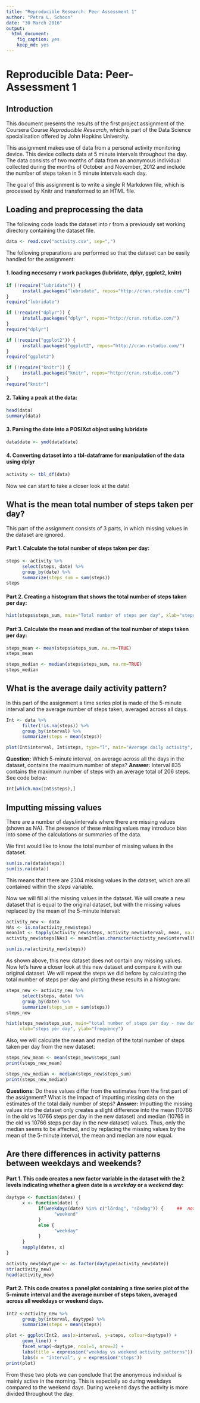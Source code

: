 ```yaml
---
title: "Reproducible Research: Peer Assessment 1"
author: "Petra L. Schoon"
date: "30 March 2016"
output: 
  html_document: 
    fig_caption: yes
    keep_md: yes
---
```


# Reproducible Data: Peer-Assessment 1

## Introduction

This document presents the results of the first project assignment of the Coursera Course *Reproducible Research*, which is part of the Data Science specialisation offered by John Hopkins University.  

This assignment makes use of data from a personal activity monitoring device. This device collects data at 5 minute intervals throughout the day. The data consists of two months of data from an anonymous individual collected during the months of October and November, 2012 and include the number of steps taken in 5 minute intervals each day.

The goal of this assignment is to write a single R Markdown file, which is processed by Knitr and transformed to an HTML file. 


## Loading and preprocessing the data

The following code loads the dataset into r from a previously set working directory containing the dataset file. 
```r
data <- read.csv("activity.csv", sep=",")
```

The following preparations are performed so that the dataset can be easily handled for the assignment:

#### 1. loading necesarry r work packages (lubridate, dplyr, ggplot2, knitr)
```r
if (!require("lubridate")) {
      install.packages("lubridate", repos="http://cran.rstudio.com/")
}
require("lubridate")

if (!require("dplyr")) {
      install.packages("dplyr", repos="http://cran.rstudio.com/")
}
require("dplyr")

if (!require("ggplot2")) {
      install.packages("ggplot2", repos="http://cran.rstudio.com/")
}
require("ggplot2")

if (!require("knitr")) {
      install.packages("knitr", repos="http://cran.rstudio.com/")
}
require("knitr")
```


#### 2. Taking a peak at the data:
```r
head(data)
summary(data)
```


#### 3. Parsing the date into a POSIXct object using lubridate
```r
data$date <- ymd(data$date)
```


#### 4. Converting dataset into a tbl-dataframe for manipulation of the data using dplyr
```r
activity <- tbl_df(data)
```


Now we can start to take a closer look at the data!



## What is the mean total number of steps taken per day?

This part of the assignment consists of 3 parts, in which missing values in the dataset are ignored.


#### Part 1. Calculate the total number of steps taken per day:

```r
steps <- activity %>% 
      select(steps, date) %>%
      group_by(date) %>%
      summarize(steps_sum = sum(steps))
steps
```


#### Part 2. Creating a histogram that shows the total number of steps taken per day:

```r
hist(steps$steps_sum, main="Total number of steps per day", xlab="steps per day", ylab="frequency")
```

#### Part 3. Calculate the mean and median of the toal number of steps taken per day:

```r
steps_mean <- mean(steps$steps_sum, na.rm=TRUE)
steps_mean                  

steps_median <- median(steps$steps_sum, na.rm=TRUE)
steps_median
```



## What is the average daily activity pattern?

In this part of the assignment a time series plot is made of the 5-minute interval and the average number of steps taken, averaged across all days.  

```r
Int <- data %>%
      filter(!is.na(steps)) %>%
      group_by(interval) %>%
      summarize(steps = mean(steps))

plot(Int$interval, Int$steps, type="l", main="Average daily activity", xlab="interval", ylab="steps")
```


**Question:** Which 5-minute interval, on average across all the days in the dataset, contains the maximum number of steps?
**Answer:**  Interval 835 contains the maximum number of steps with an average total of 206 steps. See code below:
```r
Int[which.max(Int$steps),]
```



## Imputting missing values

There are a number of days/intervals where there are missing values (shown as NA). The presence of these missing values may introduce bias into some of the calculations or summaries of the data. 

We first would like to know the total number of missing values in the dataset.

```r
sum(is.na(data$steps))
sum(is.na(data))
```

This means that there are 2304 missing values in the dataset, which are all contained within the *steps* variable.  


Now we will fill all the missing values in the dataset. We will create a new dataset that is equal to the original dataset, but with the missing values replaced by the mean of the 5-minute interval:
```r
activity_new <- data
NAs <- is.na(activity_new$steps)
meanInt <- tapply(activity_new$steps, activity_new$interval, mean, na.rm=TRUE)
activity_new$steps[NAs] <- meanInt[as.character(activity_new$interval[NAs])]

sum(is.na(activity_new$steps))         
```

As shown above, this new dataset does not contain any missing values.
Now let's have a closer look at this new dataset and compare it with our original dataset. We will repeat the steps we did before by calculating the total number of steps per day and plotting these results in a histogram: 

```r
steps_new <- activity_new %>% 
      select(steps, date) %>%
      group_by(date) %>%
      summarize(steps_sum = sum(steps))
steps_new

hist(steps_new$steps_sum, main="total number of steps per day - new dataset", 
     xlab="steps per day", ylab="frequency")
```

Also, we will calculate the mean and median of the total number of steps taken per day from the new dataset:
```r
steps_new_mean <- mean(steps_new$steps_sum)
print(steps_new_mean)                   

steps_new_median <- median(steps_new$steps_sum)
print(steps_new_median)
```

**Questions:** Do these values differ from the estimates from the first part of the assignment? What is the impact of imputting missing data on the estimates of the total daily number of steps?
**Answer:** Imputting the missing values into the dataset only creates a slight difference into the mean (10766 in the old vs 10766 steps per day in the new dataset) and median (10765 in the old vs 10766 steps per day in the new dataset) values. Thus, only the median seems to be affected, and by replacing the missing values by the mean of the 5-minute interval, the mean and median are now equal.  



## Are there differences in activity patterns between weekdays and weekends?

#### Part 1. This code creates a new factor variable in the dataset with the 2 levels indicating whether a given date is a *weekday* or a *weekend* day:
 
```r
daytype <- function(dates) {
      x <- function(date) {
            if(weekdays(date) %in% c("lördag", "söndag")) {     ##  note that the days are denoted in Swedish
                  "weekend"
            }
            else {
                  "weekday"
            }
      }
      sapply(dates, x)
}

activity_new$daytype <- as.factor(daytype(activity_new$date))
str(activity_new)
head(activity_new)
```


#### Part 2. This code creates a panel plot containing a time series plot of the 5-minute interval and the average number of steps taken, averaged across all weekdays or weekend days. 
 
```r
Int2 <-activity_new %>%
      group_by(interval, daytype) %>%
      summarize(steps = mean(steps))

plot <- ggplot(Int2, aes(x=interval, y=steps, colour=daytype)) +
      geom_line() +
      facet_wrap(~daytype, ncol=1, nrow=2) +
      labs(title = expression("weekday vs weekend activity patterns")) +
      labs(x = "interval", y = expression("steps"))
print(plot)
```


From these two plots we can conclude that the anonymous individual is mainly active in the morning. This is especially so during weekdays compared to the weekend days. During weekend days the activity is more divided throughout the day.
